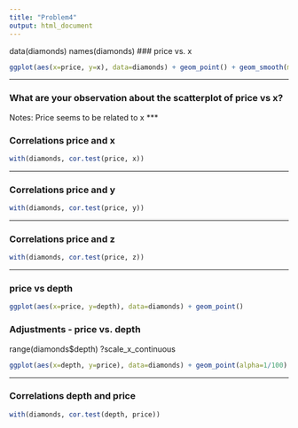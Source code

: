 ```yaml
---
title: "Problem4"
output: html_document
---
```


data(diamonds)
names(diamonds)
### price vs. x
```r
ggplot(aes(x=price, y=x), data=diamonds) + geom_point() + geom_smooth(method='lm', color='red')
```
***

### What are your observation about the scatterplot of price vs x?
Notes:
Price seems to be related to x
***

### Correlations price and x
```r
with(diamonds, cor.test(price, x))
```

***

### Correlations price and y
```r
with(diamonds, cor.test(price, y))
```

***

### Correlations price and z
```r
with(diamonds, cor.test(price, z))
```

***

### price vs depth
```r
ggplot(aes(x=price, y=depth), data=diamonds) + geom_point()
```

### Adjustments - price vs. depth
range(diamonds$depth)
?scale_x_continuous
```r
ggplot(aes(x=depth, y=price), data=diamonds) + geom_point(alpha=1/100) + scale_x_continuous(breaks=c(43,79,2))
```

***

### Correlations depth and price

```r
with(diamonds, cor.test(depth, price))
```